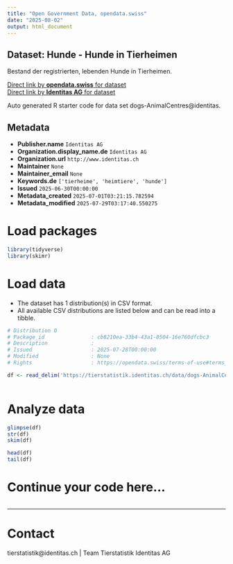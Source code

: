 ```yaml
---
title: "Open Government Data, opendata.swiss"
date: "2025-08-02"
output: html_document
---
```


## Dataset: Hunde - Hunde in Tierheimen

Bestand der registrierten, lebenden Hunde in Tierheimen.

[Direct link by **opendata.swiss** for dataset](https://opendata.swiss/de/dataset/hunde-hunde-in-tierheimen)<br>
[Direct link by **Identitas AG** for dataset](https://tierstatistik.identitas.ch/)

Auto generated R starter code for data set dogs-AnimalCentres@identitas.

## Metadata

- **Publisher.name** `Identitas AG`
- **Organization.display_name.de** `Identitas AG`
- **Organization.url** `http://www.identitas.ch`
- **Maintainer** `None`
- **Maintainer_email** `None`
- **Keywords.de** `['tierheime', 'heimtiere', 'hunde']`
- **Issued** `2025-06-30T00:00:00`
- **Metadata_created** `2025-07-01T03:21:15.782594`
- **Metadata_modified** `2025-07-29T03:17:40.550275`


# Load packages

```r

library(tidyverse)
library(skimr)

```

# Load data

-   The dataset has 1 distribution(s) in CSV format.
-   All available CSV distributions are listed below and can be read into a tibble.

```r

# Distribution 0
# Package_id               : cb8210ea-33b4-43a1-8504-16e760dfcbc3
# Description              : 
# Issued                   : 2025-07-28T00:00:00
# Modified                 : None
# Rights                   : https://opendata.swiss/terms-of-use#terms_by

df <- read_delim('https://tierstatistik.identitas.ch/data/dogs-AnimalCentres.csv')



```

# Analyze data

```r

glimpse(df)
str(df)
skim(df)

head(df)
tail(df)

```

# Continue your code here...

```r

```

------------------------------------------------------------------------

# Contact

tierstatistik@identitas.ch | Team Tierstatistik Identitas AG

